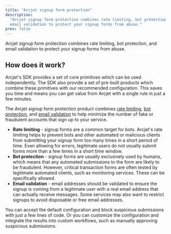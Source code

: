 ```yaml
---
title: "Arcjet signup form protection"
description:
  "Arcjet signup form protection combines rate limiting, bot protection, and
  email validation to protect your signup forms from abuse."
prev: false
---
```



Arcjet signup form protection combines rate limiting, bot protection, and email
validation to protect your signup forms from abuse.

<WhatIsArcjet />

## How does it work?

Arcjet's SDK provides a set of core primitives which can be used independently.
The SDK also provide a set of pre-built products which combine these primitives
with our recommended configuration. This saves you time and means you can get
value from Arcjet with a single rule in just a few minutes.

The Arcjet signup form protection product combines
[rate limiting](/rate-limiting/concepts),
[bot protection](/bot-protection/concepts), and
[email validation](/email-validation/concepts) to help minimize the number of
fake or fraudulent accounts that sign up to your service.

- **Rate limiting** - signup forms are a common target for bots. Arcjet's rate
  limiting helps to prevent bots and other automated or malicious clients from
  submitting your signup form too many times in a short period of time. Even
  allowing for errors, legitimate users do not usually submit forms more than a
  few times in a short time window.
- **Bot protection** - signup forms are usually exclusively used by humans,
  which means that any automated submissions to the form are likely to be
  fraudulent. However, critical transaction forms are often tested by legitimate
  automated clients, such as monitoring services. These can be specifically
  allowed.
- **Email validation** - email addresses should be validated to ensure the
  signup is coming from a legitimate user with a real email address that can
  actually receive messages. Some services may also want to restrict signups to
  avoid disposable or free email addresses.

You can accept the default configuration and block suspicious submissions with
just a few lines of code. Or you can customize the configuration and integrate
the results into custom workflows, such as manually approving suspicious
submissions.

<Comments />
